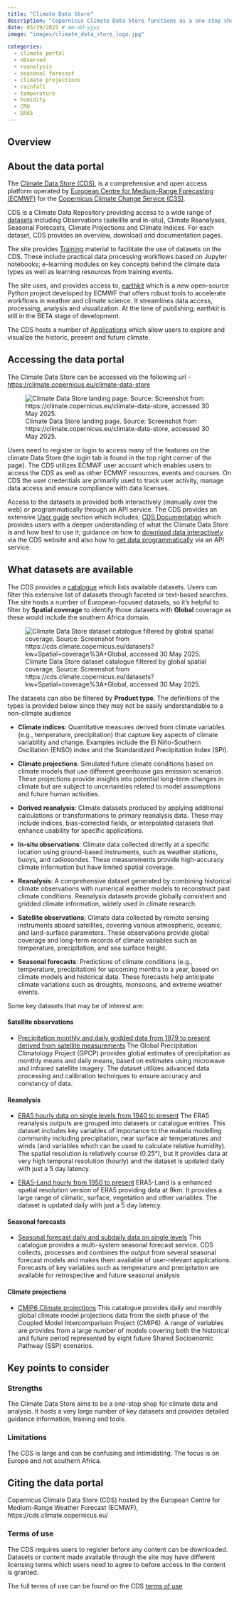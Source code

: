 ```yaml
---
title: "Climate Data Store"
description: "Copernicus Climate Data Store functions as a one-stop shop to explore data on the Earth’s past, present and future climate."
date: 05/29/2025 # mm-dd-yyyy
image: "images/climate_data_store_logo.jpg"

categories:
  - climate portal
  - observed
  - reanalysis
  - seasonal forecast
  - climate projections
  - rainfall
  - temperature
  - humidity
  - CRU
  - ERA5
---
```


::: {.page-tabs .panel-tabset}

## Overview

<h2>About the data portal</h2>

The [Climate Data Store (CDS)](https://cds.climate.copernicus.eu/), is a comprehensive and open access platform operated by [European Centre for Medium-Range Forecasting (ECMWF)](https://www.ecmwf.int/) for the [Copernicus Climate Change Service (C3S)](https://climate.copernicus.eu/). 

CDS is a Climate Data Repository providing access to a wide range of [datasets](https://cds.climate.copernicus.eu/datasets) including Observations (satellite and in-situ), Climate Reanalyses, Seasonal Forecasts, Climate Projections and Climate Indices. For each dataset, CDS provides an overview, download and documentation pages.

The site provides [Training](https://cds.climate.copernicus.eu/training) material to facilitate the use of datasets on the CDS. These include practical data processing workflows based on Jupyter notebooks; e-learning modules on key concepts behind the climate data types as well as learning resources from training events. 

The site uses, and provides access to, [earthkit](https://cds.climate.copernicus.eu/earthkit) which is a new open-source Python project developed by ECMWF that offers robust tools to accelerate workflows in weather and climate science. It streamlines data access, processing, analysis and visualization. At the time of publishing, earthkit is still in the BETA stage of development.

The CDS hosts a number of [Applications](https://cds.climate.copernicus.eu/applications) which allow users to explore and visualize the historic, present and future climate. 


<h2>Accessing the data portal</h2>

The Climate Data Store can be accessed via the following url - [https://climate.copernicus.eu/climate-data-store](https://climate.copernicus.eu/climate-data-store)

:::{.cell}
![Climate Data Store landing page. Source: Screenshot from https://climate.copernicus.eu/climate-data-store, accessed 30 May 2025.](images/CDS-HomePage_Screenshot_2025-05-30.png)
:::

Users need to register or login to access many of the features on the climate Data Store (the login tab is found in the top right corner of the page). The CDS utilizes ECMWF user account which enables users to access the CDS as well as other ECMWF resources, events and courses. On CDS the user credentials are primarily used to track user activity, manage data access and ensure compliance with data licenses.

Access to the datasets is provided both interactively (manually over the web) or programmatically through an API service. The CDS provides an extensive [User guide](https://cds.climate.copernicus.eu/user-guide) section which includes; [CDS Documentation](https://confluence.ecmwf.int/display/CKB/Climate+Data+Store+%28CDS%29+documentation) which provides users with a deeper understanding of what the Climate Data Store is and how best to use it; guidance on how to [download data interactively](https://confluence.ecmwf.int/display/CKB/Climate+Data+Store+%28CDS%29+documentation#ClimateDataStore(CDS)documentation-HowtheCDSworks) via the CDS website and also how to [get data programmatically](https://cds.climate.copernicus.eu/how-to-api) via an API service.


<h2>What datasets are available</h2>

The CDS provides a [catalogue](https://cds.climate.copernicus.eu/datasets) which lists available datasets. Users can filter this extensive list of datasets through faceted or text-based searches. The site hosts a number of European-focused datasets, so it's helpful to filter by **Spatial coverage** to identify those datasets with **Global** coverage as these would include the southern Africa domain.

:::{.cell}
![Climate Data Store dataset catalogue filtered by global spatial coverage. Source: Screenshot from https://cds.climate.copernicus.eu/datasets?kw=Spatial+coverage%3A+Global, accessed 30 May 2025.](images/CDS-Search-Global_Screenshot_2025-05-30.png)
:::


The datasets can also be filtered by **Product type**. The definitions of the types is provided below since they may not be easily understandable to a non-climate audience 

- **Climate indices**: Quantitative measures derived from climate variables (e.g., temperature, precipitation) that capture key aspects of climate variability and change. Examples include the El Niño-Southern Oscillation (ENSO) index and the Standardized Precipitation Index (SPI).

- **Climate projections**: Simulated future climate conditions based on climate models that use different greenhouse gas emission scenarios. These projections provide insights into potential long-term changes in climate but are subject to uncertainties related to model assumptions and future human activities.

- **Derived reanalysis**: Climate datasets produced by applying additional calculations or transformations to primary reanalysis data. These may include indices, bias-corrected fields, or interpolated datasets that enhance usability for specific applications.

- **In-situ observations**: Climate data collected directly at a specific location using ground-based instruments, such as weather stations, buoys, and radiosondes. These measurements provide high-accuracy climate information but have limited spatial coverage.

- **Reanalysis**: A comprehensive dataset generated by combining historical climate observations with numerical weather models to reconstruct past climate conditions. Reanalysis datasets provide globally consistent and gridded climate information, widely used in climate research.

- **Satellite observations**: Climate data collected by remote sensing instruments aboard satellites, covering various atmospheric, oceanic, and land-surface parameters. These observations provide global coverage and long-term records of climate variables such as temperature, precipitation, and sea surface height.

- **Seasonal forecasts**: Predictions of climate conditions (e.g., temperature, precipitation) for upcoming months to a year, based on climate models and historical data. These forecasts help anticipate climate variations such as droughts, monsoons, and extreme weather events.


Some key datasets that may be of interest are:

<h4>Satellite observations</h4>

- [Precipitation monthly and daily gridded data from 1979 to present derived from satellite measurements](https://cds.climate.copernicus.eu/datasets/satellite-precipitation?tab=overview) 
The Global Precipitation Climatology Project (GPCP) provides global estimates of precipitation as monthly means and daily means, based on estimates using microwave and infrared satellite imagery. The dataset utilizes advanced data processing and calibration techniques to ensure accuracy and constancy of data.

<h4>Reanalysis</h4> 

- [ERA5 hourly data on single levels from 1940 to present](https://cds.climate.copernicus.eu/datasets/reanalysis-era5-single-levels?tab=overview)
The ERA5 reanalysis outputs are grouped into datasets or catalogue entries. This dataset includes key variables of importance to the malaria modelling community including precipitation, near surface air temperatures and winds (and variables which can be used to calculate relative humidity). The spatial resolution is relatively course (0.25°), but it provides data at very high temporal resolution (hourly) and the dataset is updated daily with just a 5 day latency.
 
- [ERA5-Land hourly from 1950 to present](https://cds.climate.copernicus.eu/datasets/derived-era5-land-daily-statistics) 
ERA5-Land is a enhanced spatial resolution version of ERA5 providing data at 9km. It provides a large range of climatic, surface, vegetation and other variables. The dataset is updated daily with just a 5 day latency.

<h4>Seasonal forecasts</h4>

- [Seasonal forecast daily and subdaily data on single levels](https://cds.climate.copernicus.eu/datasets/seasonal-original-single-levels)
This catalogue provides a multi-system seasonal forecast service.  CDS collects, processes and combines the output from several seasonal forecast models and makes them available of user-relevant applications. Forecasts of key variables such as temperature and precipitation are available for retrospective and future seasonal analysis

<h4>Climate projections</h4>

- [CMIP6 Climate projections](https://cds.climate.copernicus.eu/datasets/projections-cmip6)
This catalogue provides daily and monthly global climate model projections data from the sixth phase of the Coupled Model Intercomparison Project (CMIP6). A range of variables are provides from a large number of models covering both the historical and future period represented by eight future Shared Socioenomic Pathway (SSP) scenarios.


<h2>Key points to consider</h2>

<h3>Strengths</h3>

The Climate Data Store aims to be a one-stop shop for climate data and analysis. It hosts a very large number of key datasets and provides detailed guidance information, training and tools.

<h3>Limitations</h3>

The CDS is large and can be confusing and intimidating. The focus is on Europe and not southern Africa.


<h2>Citing the data portal</h2>

Copernicus Climate Data Store (CDS) hosted by the European Centre for Medium-Range Weather Forecast (ECMWF), https://cds.climate.copernicus.eu/

<h3>Terms of use</h3>

The CDS requires users to register before any content can be downloaded. Datasets or content made available through the site may have different licensing terms which users need to agree to before access to the content is granted. 

The full terms of use can be found on the CDS [terms of use](https://cds.climate.copernicus.eu/disclaimer-privacy)

:::